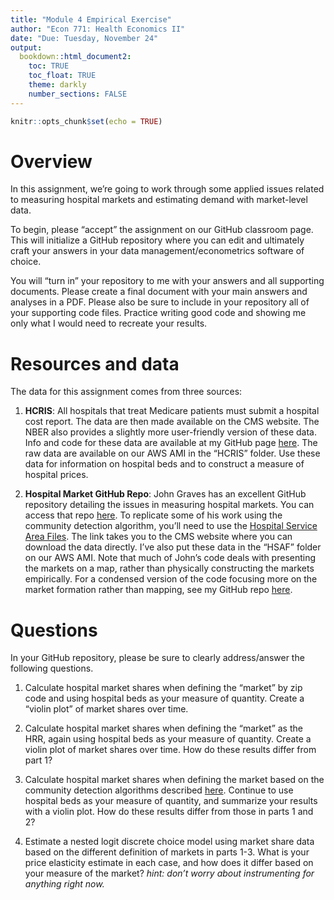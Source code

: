```yaml
---
title: "Module 4 Empirical Exercise"
author: "Econ 771: Health Economics II"
date: "Due: Tuesday, November 24"
output: 
  bookdown::html_document2:
    toc: TRUE
    toc_float: TRUE
    theme: darkly
    number_sections: FALSE
---
```


```r
knitr::opts_chunk$set(echo = TRUE)
```

# Overview
In this assignment, we're going to work through some applied issues related to measuring hospital markets and estimating demand with market-level data.

To begin, please "accept" the assignment on our GitHub classroom page. This will initialize a GitHub repository where you can edit and ultimately craft your answers in your data management/econometrics software of choice.  

You will "turn in" your repository to me with your answers and all supporting documents. Please create a final document with your main answers and analyses in a PDF. Please also be sure to include in your repository all of your supporting code files. Practice writing good code and showing me only what I would need to recreate your results.


# Resources and data
The data for this assignment comes from three sources:

1. **HCRIS**: All hospitals that treat Medicare patients must submit a hospital cost report. The data are then made available on the CMS website. The NBER also provides a slightly more user-friendly version of these data. Info and code for these data are available at my GitHub page [here](https://github.com/imccart/HCRIS). The raw data are available on our AWS AMI in the "HCRIS" folder. Use these data for information on hospital beds and to construct a measure of hospital prices.

2. **Hospital Market GitHub Repo**: John Graves has an excellent GitHub repository detailing the issues in measuring hospital markets. You can access that repo [here](https://github.com/graveja0/health-care-markets). To replicate some of his work using the community detection algorithm, you'll need to use the [Hospital Service Area Files](https://www.cms.gov/Research-Statistics-Data-and-Systems/Statistics-Trends-and-Reports/Hospital-Service-Area-File/index). The link takes you to the CMS website where you can download the data directly. I've also put these data in the "HSAF" folder on our AWS AMI. Note that much of John's code deals with presenting the markets on a map, rather than physically constructing the markets empirically. For a condensed version of the code focusing more on the market formation rather than mapping, see my GitHub repo [here](https://github.com/imccart/hospital-markets).


# Questions
In your GitHub repository, please be sure to clearly address/answer the following questions.

1. Calculate hospital market shares when defining the "market" by zip code and using hospital beds as your measure of quantity. Create a "violin plot" of market shares over time.

2. Calculate hospital market shares when defining the "market" as the HRR, again using hospital beds as your measure of quantity. Create a violin plot of market shares over time. How do these results differ from part 1?

3. Calculate hospital market shares when defining the market based on the community detection algorithms described [here](https://github.com/graveja0/health-care-markets). Continue to use hospital beds as your measure of quantity, and summarize your results with a violin plot. How do these results differ from those in parts 1 and 2?

4. Estimate a nested logit discrete choice model using market share data based on the different definition of markets in parts 1-3. What is your price elasticity estimate in each case, and how does it differ based on your measure of the market? *hint: don't worry about instrumenting for anything right now.*

